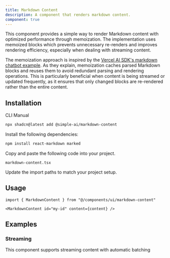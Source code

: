 ```yaml
---
title: Markdown Content
description: A component that renders markdown content.
component: true
---
```


<ComponentPreview
  name="markdown-content-demo"
  description="A markdown content component"
/>

This component provides a simple way to render Markdown content with optimized performance through memoization. The implementation uses memoized blocks which prevents unnecessary re-renders and improves rendering efficiency, especially when dealing with streaming content.

The memoization approach is inspired by the [Vercel AI SDK's markdown chatbot example](https://sdk.vercel.ai/cookbook/next/markdown-chatbot-with-memoization). As they explain, memoization caches parsed Markdown blocks and reuses them to avoid redundant parsing and rendering operations. This is particularly beneficial when content is being streamed or updated frequently, as it ensures that only changed blocks are re-rendered rather than the entire content.

## Installation

<CodeTabs>

<TabsList>
  <TabsTrigger value="cli">CLI</TabsTrigger>
  <TabsTrigger value="manual">Manual</TabsTrigger>
</TabsList>
<TabsContent value="cli">

```bash
npx shadcn@latest add @simple-ai/markdown-content
```

</TabsContent>

<TabsContent value="manual">

<Steps>

<Step>Install the following dependencies:</Step>

```bash
npm install react-markdown marked
```

<Step>Copy and paste the following code into your project.</Step>

`markdown-content.tsx`

<ComponentSource name="markdown-content" />

<Step>Update the import paths to match your project setup.</Step>

</Steps>

</TabsContent>

</CodeTabs>

## Usage

```tsx
import { MarkdownContent } from "@/components/ui/markdown-content"
```

```tsx
<MarkdownContent id="my-id" content={content} />
```

## Examples

### Streaming

This component supports streaming content with automatic batching

<ComponentPreview
  name="markdown-streaming-demo"
  description="A markdown content component that streams content"
/>